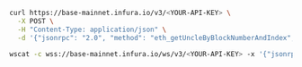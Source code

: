 
<Tabs>
  <TabItem value="curl">

```bash
curl https://base-mainnet.infura.io/v3/<YOUR-API-KEY> \
  -X POST \
  -H "Content-Type: application/json" \
  -d '{"jsonrpc": "2.0", "method": "eth_getUncleByBlockNumberAndIndex", "params": ["0x29c", "0x0"], "id": 1}'
```

  </TabItem>
  <TabItem value="WSS">

```bash
wscat -c wss://base-mainnet.infura.io/ws/v3/<YOUR-API-KEY> -x '{"jsonrpc": "2.0", "method": "eth_getUncleByBlockNumberAndIndex", "params": ["0x29c", "0x0"], "id": 1}'
```

  </TabItem>
</Tabs>
